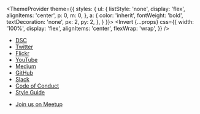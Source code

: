 
  <ThemeProvider
    theme={{
      styles: {
        ul: {
          listStyle: 'none',
          display: 'flex',
          alignItems: 'center',
          p: 0,
          m: 0,
        },
        a: {
          color: 'inherit',
          fontWeight: 'bold',
          textDecoration: 'none',
          px: 2,
          py: 2,
        },
      }
    }}>
    <Invert
      {...props}
      css={{
        width: '100%',
        display: 'flex',
        alignItems: 'center',
        flexWrap: 'wrap',
      }}
    />
  </ThemeProvider>

- [DSC](https://design.systems/coalition)
- [Twitter](https://twitter.com/nyc_dsc)
- [Flickr](https://www.flickr.com/people/158537588@N02/)
- [YouTube](https://www.youtube.com/channel/UC0qWdJQb-hCUVp4ZfbPuPUQ)
- [Medium](https://publication.design.systems/)
- [GitHub](https://github.com/design-systems-coalition-NYC/meetup)
- [Slack](http://designsystems.herokuapp.com/)
- [Code of Conduct](/meetup/code-of-conduct)
- [Style Guide](/styleguide)

<Box mx='auto' />

- [Join us on Meetup](https://www.meetup.com/NYC-Design-Systems-Coalition/ 'button')
